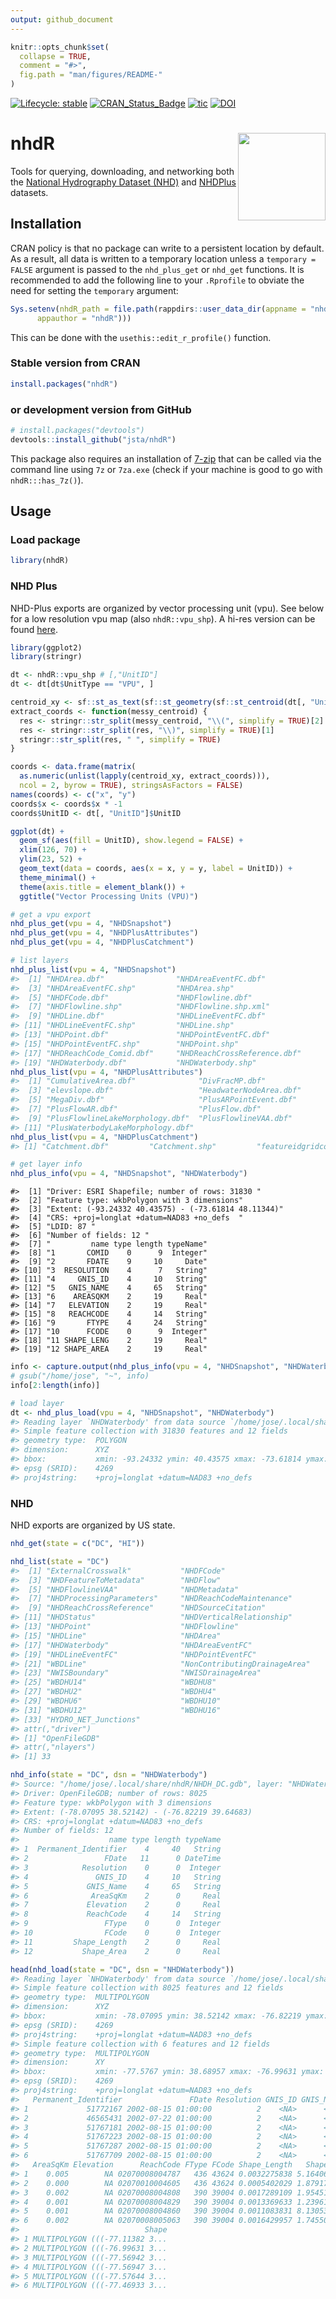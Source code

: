 ```yaml
---
output: github_document
---
```


<!-- README.md is generated from README.Rmd. Please edit that file -->

```r
knitr::opts_chunk$set(
  collapse = TRUE,
  comment = "#>",
  fig.path = "man/figures/README-"
)
```

[![Lifecycle: stable](https://img.shields.io/badge/lifecycle-stable-brightgreen.svg)](https://lifecycle.r-lib.org/articles/stages.html#stable)
[![CRAN\_Status\_Badge](http://www.r-pkg.org/badges/version/nhdR)](https://cran.r-project.org/package=nhdR) 
[![tic](https://github.com/jsta/nhdR/workflows/tic/badge.svg?branch=master)](https://github.com/jsta/nhdR/actions)
[![DOI](https://zenodo.org/badge/75339263.svg)](https://zenodo.org/badge/latestdoi/75339263)

# nhdR <a href='https://jsta.github.io/nhdR/'><img src="man/figures/logo.png" align="right" height=140/></a>

Tools for querying, downloading, and networking both the [National Hydrography Dataset (NHD)](https://www.usgs.gov/core-science-systems/ngp/national-hydrography) and [NHDPlus](https://www.epa.gov/waterdata/nhdplus-national-hydrography-dataset-plus) datasets.

## Installation

CRAN policy is that no package can write to a persistent location by default. As a result, all data is written to a temporary location unless a `temporary = FALSE` argument is passed to the `nhd_plus_get` or `nhd_get` functions. It is recommended to add the following line to your `.Rprofile` to obviate the need for setting the `temporary` argument:

```r
Sys.setenv(nhdR_path = file.path(rappdirs::user_data_dir(appname = "nhdR",
      appauthor = "nhdR")))
```

 This can be done with the `usethis::edit_r_profile()` function.

### Stable version from CRAN

```r
install.packages("nhdR")
```

### or development version from GitHub

```r
# install.packages("devtools")
devtools::install_github("jsta/nhdR")
```

This package also requires an installation of [7-zip](https://www.7-zip.org/) that can be called via the command line using `7z` or `7za.exe` (check if your machine is good to go with `nhdR:::has_7z()`).

## Usage
### Load package

```r
library(nhdR)
```

### NHD Plus

NHD-Plus exports are organized by vector processing unit (vpu). See below for a low resolution vpu map (also `nhdR::vpu_shp`). A hi-res version can be found [here](https://www.epa.gov/waterdata/nhdplus-global-data).

```r
library(ggplot2)
library(stringr)

dt <- nhdR::vpu_shp # [,"UnitID"]
dt <- dt[dt$UnitType == "VPU", ]

centroid_xy <- sf::st_as_text(sf::st_geometry(sf::st_centroid(dt[, "UnitID"])))
extract_coords <- function(messy_centroid) {
  res <- stringr::str_split(messy_centroid, "\\(", simplify = TRUE)[2]
  res <- stringr::str_split(res, "\\)", simplify = TRUE)[1]
  stringr::str_split(res, " ", simplify = TRUE)
}

coords <- data.frame(matrix(
  as.numeric(unlist(lapply(centroid_xy, extract_coords))),
  ncol = 2, byrow = TRUE), stringsAsFactors = FALSE)
names(coords) <- c("x", "y")
coords$x <- coords$x * -1
coords$UnitID <- dt[, "UnitID"]$UnitID

ggplot(dt) +
  geom_sf(aes(fill = UnitID), show.legend = FALSE) +
  xlim(126, 70) +
  ylim(23, 52) +
  geom_text(data = coords, aes(x = x, y = y, label = UnitID)) +
  theme_minimal() +
  theme(axis.title = element_blank()) +
  ggtitle("Vector Processing Units (VPU)")
```

```r
# get a vpu export
nhd_plus_get(vpu = 4, "NHDSnapshot")
nhd_plus_get(vpu = 4, "NHDPlusAttributes")
nhd_plus_get(vpu = 4, "NHDPlusCatchment")
```

``` r
# list layers
nhd_plus_list(vpu = 4, "NHDSnapshot")
#>  [1] "NHDArea.dbf"                "NHDAreaEventFC.dbf"        
#>  [3] "NHDAreaEventFC.shp"         "NHDArea.shp"               
#>  [5] "NHDFCode.dbf"               "NHDFlowline.dbf"           
#>  [7] "NHDFlowline.shp"            "NHDFlowline.shp.xml"       
#>  [9] "NHDLine.dbf"                "NHDLineEventFC.dbf"        
#> [11] "NHDLineEventFC.shp"         "NHDLine.shp"               
#> [13] "NHDPoint.dbf"               "NHDPointEventFC.dbf"       
#> [15] "NHDPointEventFC.shp"        "NHDPoint.shp"              
#> [17] "NHDReachCode_Comid.dbf"     "NHDReachCrossReference.dbf"
#> [19] "NHDWaterbody.dbf"           "NHDWaterbody.shp"
nhd_plus_list(vpu = 4, "NHDPlusAttributes")
#>  [1] "CumulativeArea.dbf"              "DivFracMP.dbf"                  
#>  [3] "elevslope.dbf"                   "HeadwaterNodeArea.dbf"          
#>  [5] "MegaDiv.dbf"                     "PlusARPointEvent.dbf"           
#>  [7] "PlusFlowAR.dbf"                  "PlusFlow.dbf"                   
#>  [9] "PlusFlowlineLakeMorphology.dbf"  "PlusFlowlineVAA.dbf"            
#> [11] "PlusWaterbodyLakeMorphology.dbf"
nhd_plus_list(vpu = 4, "NHDPlusCatchment")
#> [1] "Catchment.dbf"         "Catchment.shp"         "featureidgridcode.dbf"
```


``` r
# get layer info
nhd_plus_info(vpu = 4, "NHDSnapshot", "NHDWaterbody")
```

    #>  [1] "Driver: ESRI Shapefile; number of rows: 31830 "     
    #>  [2] "Feature type: wkbPolygon with 3 dimensions"         
    #>  [3] "Extent: (-93.24332 40.43575) - (-73.61814 48.11344)"
    #>  [4] "CRS: +proj=longlat +datum=NAD83 +no_defs  "         
    #>  [5] "LDID: 87 "                                          
    #>  [6] "Number of fields: 12 "                              
    #>  [7] "         name type length typeName"                 
    #>  [8] "1       COMID    0      9  Integer"                 
    #>  [9] "2       FDATE    9     10     Date"                 
    #> [10] "3  RESOLUTION    4      7   String"                 
    #> [11] "4     GNIS_ID    4     10   String"                 
    #> [12] "5   GNIS_NAME    4     65   String"                 
    #> [13] "6    AREASQKM    2     19     Real"                 
    #> [14] "7   ELEVATION    2     19     Real"                 
    #> [15] "8   REACHCODE    4     14   String"                 
    #> [16] "9       FTYPE    4     24   String"                 
    #> [17] "10      FCODE    0      9  Integer"                 
    #> [18] "11 SHAPE_LENG    2     19     Real"                 
    #> [19] "12 SHAPE_AREA    2     19     Real"

```r
info <- capture.output(nhd_plus_info(vpu = 4, "NHDSnapshot", "NHDWaterbody"))
# gsub("/home/jose", "~", info)
info[2:length(info)]
```

``` r
# load layer
dt <- nhd_plus_load(vpu = 4, "NHDSnapshot", "NHDWaterbody")
#> Reading layer `NHDWaterbody' from data source `/home/jose/.local/share/nhdR/NHDPlus/GL_04_NHDSnapshot/NHDWaterbody.shp' using driver `ESRI Shapefile'
#> Simple feature collection with 31830 features and 12 fields
#> geometry type:  POLYGON
#> dimension:      XYZ
#> bbox:           xmin: -93.24332 ymin: 40.43575 xmax: -73.61814 ymax: 48.11344
#> epsg (SRID):    4269
#> proj4string:    +proj=longlat +datum=NAD83 +no_defs
```

### NHD

NHD exports are organized by US state. 

```r
nhd_get(state = c("DC", "HI"))
```

``` r
nhd_list(state = "DC")
#>  [1] "ExternalCrosswalk"           "NHDFCode"                   
#>  [3] "NHDFeatureToMetadata"        "NHDFlow"                    
#>  [5] "NHDFlowlineVAA"              "NHDMetadata"                
#>  [7] "NHDProcessingParameters"     "NHDReachCodeMaintenance"    
#>  [9] "NHDReachCrossReference"      "NHDSourceCitation"          
#> [11] "NHDStatus"                   "NHDVerticalRelationship"    
#> [13] "NHDPoint"                    "NHDFlowline"                
#> [15] "NHDLine"                     "NHDArea"                    
#> [17] "NHDWaterbody"                "NHDAreaEventFC"             
#> [19] "NHDLineEventFC"              "NHDPointEventFC"            
#> [21] "WBDLine"                     "NonContributingDrainageArea"
#> [23] "NWISBoundary"                "NWISDrainageArea"           
#> [25] "WBDHU14"                     "WBDHU8"                     
#> [27] "WBDHU2"                      "WBDHU4"                     
#> [29] "WBDHU6"                      "WBDHU10"                    
#> [31] "WBDHU12"                     "WBDHU16"                    
#> [33] "HYDRO_NET_Junctions"        
#> attr(,"driver")
#> [1] "OpenFileGDB"
#> attr(,"nlayers")
#> [1] 33
```

``` r
nhd_info(state = "DC", dsn = "NHDWaterbody")
#> Source: "/home/jose/.local/share/nhdR/NHDH_DC.gdb", layer: "NHDWaterbody"
#> Driver: OpenFileGDB; number of rows: 8025 
#> Feature type: wkbPolygon with 3 dimensions
#> Extent: (-78.07095 38.52142) - (-76.82219 39.64683)
#> CRS: +proj=longlat +datum=NAD83 +no_defs  
#> Number of fields: 12 
#>                    name type length typeName
#> 1  Permanent_Identifier    4     40   String
#> 2                 FDate   11      0 DateTime
#> 3            Resolution    0      0  Integer
#> 4               GNIS_ID    4     10   String
#> 5             GNIS_Name    4     65   String
#> 6              AreaSqKm    2      0     Real
#> 7             Elevation    2      0     Real
#> 8             ReachCode    4     14   String
#> 9                 FType    0      0  Integer
#> 10                FCode    0      0  Integer
#> 11         Shape_Length    2      0     Real
#> 12           Shape_Area    2      0     Real
```

``` r
head(nhd_load(state = "DC", dsn = "NHDWaterbody"))
#> Reading layer `NHDWaterbody' from data source `/home/jose/.local/share/nhdR/NHDH_DC.gdb' using driver `OpenFileGDB'
#> Simple feature collection with 8025 features and 12 fields
#> geometry type:  MULTIPOLYGON
#> dimension:      XYZ
#> bbox:           xmin: -78.07095 ymin: 38.52142 xmax: -76.82219 ymax: 39.64683
#> epsg (SRID):    4269
#> proj4string:    +proj=longlat +datum=NAD83 +no_defs
#> Simple feature collection with 6 features and 12 fields
#> geometry type:  MULTIPOLYGON
#> dimension:      XY
#> bbox:           xmin: -77.5767 ymin: 38.68957 xmax: -76.99631 ymax: 39.5882
#> epsg (SRID):    4269
#> proj4string:    +proj=longlat +datum=NAD83 +no_defs
#>   Permanent_Identifier               FDate Resolution GNIS_ID GNIS_Name
#> 1             51772167 2002-08-15 01:00:00          2    <NA>      <NA>
#> 2             46565431 2002-07-22 01:00:00          2    <NA>      <NA>
#> 3             51767181 2002-08-15 01:00:00          2    <NA>      <NA>
#> 4             51767223 2002-08-15 01:00:00          2    <NA>      <NA>
#> 5             51767287 2002-08-15 01:00:00          2    <NA>      <NA>
#> 6             51767709 2002-08-15 01:00:00          2    <NA>      <NA>
#>   AreaSqKm Elevation      ReachCode FType FCode Shape_Length   Shape_Area
#> 1    0.005        NA 02070008004787   436 43624 0.0032275838 5.164066e-07
#> 2    0.000        NA 02070010004605   436 43624 0.0005402029 1.879174e-08
#> 3    0.002        NA 02070008004808   390 39004 0.0017289109 1.954519e-07
#> 4    0.001        NA 02070008004829   390 39004 0.0013369633 1.239613e-07
#> 5    0.001        NA 02070008004860   390 39004 0.0011083831 8.130533e-08
#> 6    0.002        NA 02070008005063   390 39004 0.0016429957 1.745505e-07
#>                            Shape
#> 1 MULTIPOLYGON (((-77.11382 3...
#> 2 MULTIPOLYGON (((-76.99631 3...
#> 3 MULTIPOLYGON (((-77.56942 3...
#> 4 MULTIPOLYGON (((-77.56947 3...
#> 5 MULTIPOLYGON (((-77.57644 3...
#> 6 MULTIPOLYGON (((-77.46933 3...
```
